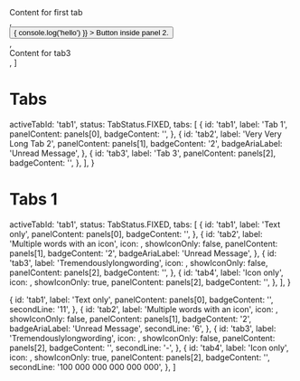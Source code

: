 

<Meta title="Widgets|Tabs" />

  <div>Content for first tab</div>,
  <div>
    <Button
      onClick={() => {
        console.log('hello')
      }}
    >
      Button inside panel 2.
    </Button>
  </div>,
  <div>Content for tab3</div>,
]

# Tabs

  activeTabId: 'tab1',
  status: TabStatus.FIXED,
  tabs: [
    {
      id: 'tab1',
      label: 'Tab 1',
      panelContent: panels[0],
      badgeContent: '',
    },
    {
      id: 'tab2',
      label: 'Very Very Long Tab 2',
      panelContent: panels[1],
      badgeContent: '2',
      badgeAriaLabel: 'Unread Message',
    },
    {
      id: 'tab3',
      label: 'Tab 3',
      panelContent: panels[2],
      badgeContent: '',
    },
  ],
}

<Preview>
  <Story name="Default">
    <Section>
      <Tabs
        tabs={defaultTabsConfig.tabs}
        activeTabId={defaultTabsConfig.activeTabId}
        status={defaultTabsConfig.status}
      />
    </Section>
  </Story>
</Preview>

# Tabs 1

  activeTabId: 'tab1',
  status: TabStatus.FIXED,
  tabs: [
    {
      id: 'tab1',
      label: 'Text only',
      panelContent: panels[0],
      badgeContent: '',
    },
    {
      id: 'tab2',
      label: 'Multiple words with an icon',
      icon: <CarpoolIcon size="32" />,
      showIconOnly: false,
      panelContent: panels[1],
      badgeContent: '2',
      badgeAriaLabel: 'Unread Message',
    },
    {
      id: 'tab3',
      label: 'Tremendouslylongwording',
      icon: <BusIcon size="32" />,
      showIconOnly: false,
      panelContent: panels[2],
      badgeContent: '',
    },
    {
      id: 'tab4',
      label: 'Icon only',
      icon: <BusIcon size="32" />,
      showIconOnly: true,
      panelContent: panels[2],
      badgeContent: '',
    },
  ],
}

<Preview>
  <Story name="With Icons">
    <Section>
      <Tabs
        tabs={iconTabsConfig.tabs}
        activeTabId={iconTabsConfig.activeTabId}
        status={iconTabsConfig.status}
      />
    </Section>
  </Story>
</Preview>

  {
    id: 'tab1',
    label: 'Text only',
    panelContent: panels[0],
    badgeContent: '',
    secondLine: '11',
  },
  {
    id: 'tab2',
    label: 'Multiple words with an icon',
    icon: <CarpoolIcon size="32" />,
    showIconOnly: false,
    panelContent: panels[1],
    badgeContent: '2',
    badgeAriaLabel: 'Unread Message',
    secondLine: '6',
  },
  {
    id: 'tab3',
    label: 'Tremendouslylongwording',
    icon: <BusIcon size="32" />,
    showIconOnly: false,
    panelContent: panels[2],
    badgeContent: '',
    secondLine: '-',
  },
  {
    id: 'tab4',
    label: 'Icon only',
    icon: <BusIcon size="32" />,
    showIconOnly: true,
    panelContent: panels[2],
    badgeContent: '',
    secondLine: '100 000 000 000 000 000',
  },
]

<Preview>
  <Story name="With second line">
    <Section>
      <Tabs
        tabs={tabsWithSecondLine}
        activeTabId={defaultTabsConfig.activeTabId}
        status={defaultTabsConfig.status}
      />
    </Section>
  </Story>
</Preview>
